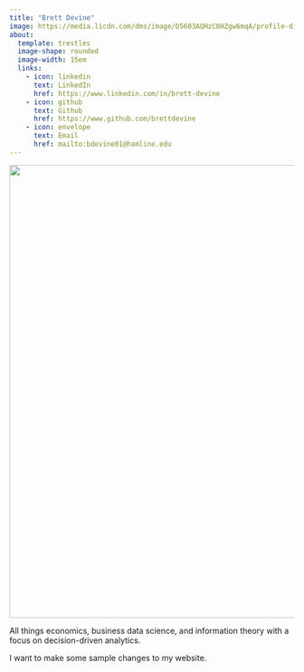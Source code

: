 ```yaml
---
title: "Brett Devine"
image: https://media.licdn.com/dms/image/D5603AQHzC8HZgw6mqA/profile-displayphoto-shrink_800_800/0/1670559053880?e=1700092800&v=beta&t=RhVIDak6MXzhPwtoJPqS1WBMeh8KUo3UC492o6iM4fM
about:
  template: trestles
  image-shape: rounded
  image-width: 15em
  links: 
    - icon: linkedin
      text: LinkedIn
      href: https://www.linkedin.com/in/brett-devine
    - icon: github
      text: Github
      href: https://www.github.com/brettdevine
    - icon: envelope
      text: Email
      href: mailto:bdevine01@hamline.edu
---
```


![](img/bd_logo_splash.png){width=800px}

All things economics, business data science, and information theory with a focus on decision-driven analytics.

I want to make some sample changes to my website.


